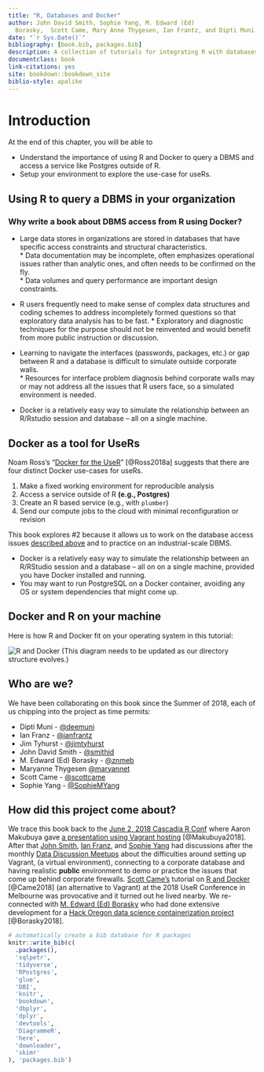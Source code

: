 ```yaml
---
title: "R, Databases and Docker"
author: John David Smith, Sophie Yang, M. Edward (Ed) 
  Borasky,  Scott Came, Mary Anne Thygesen, Ian Frantz, and Dipti Muni
date: "`r Sys.Date()`"
bibliography: [book.bib, packages.bib]
description: A collection of tutorials for integrating R with databases using Docker
documentclass: book
link-citations: yes
site: bookdown::bookdown_site
biblio-style: apalike
---
```


# Introduction

At the end of this chapter, you will be able to

  * Understand the importance of using R and Docker to query a DBMS and access a service like Postgres outside of R. 
  * Setup your environment to explore the use-case for useRs.

## Using R to query a DBMS in your organization

### Why write a book about DBMS access from R using Docker?

* Large data stores in organizations are stored in databases that have specific access constraints and structural characteristics.  
            * Data documentation may be incomplete, often emphasizes operational issues rather than analytic ones, and often needs to be confirmed on the fly.  
            * Data volumes and query performance are important design constraints.
            
* R users frequently need to make sense of complex data structures and coding schemes to address incompletely formed questions so that exploratory data analysis has to be fast. 
            * Exploratory and diagnostic techniques for the purpose should not be reinvented and would benefit from more public instruction or discussion.
            
* Learning to navigate the interfaces (passwords, packages, etc.) or gap between R and a database is difficult to simulate outside corporate walls.  
            * Resources for interface problem diagnosis behind corporate walls may or may not address all the issues that R users face, so a simulated environment is needed.
            
* Docker is a relatively easy way to simulate the relationship between an R/Rstudio session and database -- all on a single machine.

## Docker as a tool for UseRs

Noam Ross's "[Docker for the UseR](https://nyhackr.blob.core.windows.net/presentations/Docker-for-the-UseR_Noam-Ross.pdf)" [@Ross2018a] suggests that there are four distinct Docker use-cases for useRs.  

1. Make a fixed working environment for reproducible analysis
2. Access a service outside of R **(e.g., Postgres)**
3. Create an R based service (e.g., with `plumber`)
4. Send our compute jobs to the cloud with minimal reconfiguration or revision

This book explores #2 because it allows us to work on the database access issues [described above][Using R to query a DBMS in your organization] and to practice on an industrial-scale DBMS.  

* Docker is a relatively easy way to simulate the relationship between an R/RStudio session and a database -- all on on a single machine, provided you have Docker installed and running.
* You may want to run PostgreSQL on a Docker container, avoiding any OS or system dependencies that might come up. 


## Docker and R on your machine

Here is how R and Docker fit on your operating system in this tutorial:
    
![R and Docker](./screenshots/r-and-docker.png)
(This diagram needs to be updated as our directory structure evolves.)

## Who are we?

We have been collaborating on this book since the Summer of 2018, each of us chipping into the project as time permits:

* Dipti Muni - [\@deemuni](https://github.com/deemuni)
* Ian Franz - [\@ianfrantz](https://github.com/ianfrantz)
* Jim Tyhurst - [\@jimtyhurst](https://github.com/jimtyhurst)
* John David Smith - [\@smithjd](https://github.com/smithjd)
* M. Edward (Ed) Borasky - [\@znmeb](https://github.com/znmeb)
* Maryanne Thygesen [\@maryannet](https://github.com/maryannet)
* Scott Came - [\@scottcame](https://github.com/scottcame)
* Sophie Yang - [\@SophieMYang](https://github.com/SophieMYang)

## How did this project come about?

We trace this book back to the [June 2, 2018 Cascadia R Conf](https://cascadiarconf.com/) where Aaron Makubuya gave [a presentation using Vagrant hosting](https://github.com/Cascadia-R/Using_R_With_Databases) [@Makubuya2018].  After that [John Smith](https://github.com/smithjd), [Ian Franz](https://github.com/ianfrantz), and [Sophie Yang](https://github.com/SophieMYang) had discussions after the monthly [Data Discussion Meetups](https://www.meetup.com/Portland-Data-Science-Group/events/fxvhbnywmbgb/) about the difficulties around setting up Vagrant, (a virtual environment), connecting to a corporate database and having realistic **public** environment to demo or practice the issues that come up behind corporate firewalls. [Scott Came's](https://github.com/scottcame) tutorial on [R and Docker](http://www.cascadia-analytics.com/2018/07/21/docker-r-p1.html) [@Came2018] (an alternative to Vagrant) at the 2018 UseR Conference in Melbourne was provocative and it turned out he lived nearby.  We re-connected with [M. Edward (Ed) Borasky](https://github.com/znmeb) who had done extensive development for a [Hack Oregon data science containerization project](https://github.com/hackoregon/data-science-pet-containers) [@Borasky2018].

```r
# automatically create a bib database for R packages
knitr::write_bib(c(
  .packages(),
  'sqlpetr',
  'tidyverse',
  'RPostgres',
  'glue',
  'DBI',
  'knitr',
  'bookdown',
  'dbplyr',
  'dplyr',
  'devtools',
  'DiagrammeR',
  'here',
  'downloader',
  'skimr'
), 'packages.bib')
```
